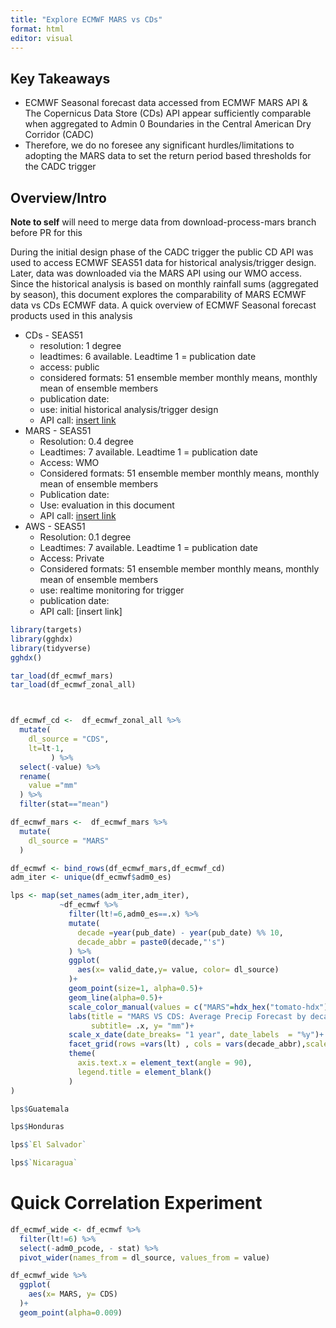 ```yaml
---
title: "Explore ECMWF MARS vs CDs"
format: html
editor: visual
---
```


## Key Takeaways

- ECMWF Seasonal forecast data accessed from ECMWF MARS API & The Copernicus Data Store (CDs) API appear sufficiently comparable when aggregated to Admin 0 Boundaries in the Central American Dry Corridor (CADC)
- Therefore, we do no foresee any significant hurdles/limitations to adopting the MARS data to set the return period based thresholds for the CADC trigger


## Overview/Intro

**Note to self** will need to merge data from download-process-mars branch before PR for this

During the initial design phase of the CADC trigger the public CD API was used to access ECMWF SEAS51 data for historical analysis/trigger design. Later, data was downloaded via the MARS API using our WMO access. Since the historical analysis is based on monthly rainfall sums (aggregated by season), this document explores the comparability of MARS ECMWF data vs CDs ECMWF data. A quick overview of ECMWF Seasonal forecast products used in this analysis

- CDs - SEAS51
  + resolution: 1 degree
  + leadtimes: 6 available. Leadtime 1 = publication date
  + access: public
  + considered formats: 51 ensemble member monthly means, monthly mean of ensemble members
  + publication date:
  + use: initial historical analysis/trigger design
  + API call: [insert link]()
- MARS - SEAS51
  + Resolution: 0.4 degree
  + Leadtimes: 7 available. Leadtime 1 = publication date
  + Access: WMO
  + Considered formats: 51 ensemble member monthly means, monthly mean of ensemble members
  + Publication date:
  + Use: evaluation in this document
  + API call: [insert link]()
- AWS - SEAS51
  + Resolution: 0.1 degree
  + Leadtimes: 7 available. Leadtime 1 = publication date
  + Access: Private
  + Considered formats: 51 ensemble member monthly means, monthly mean of ensemble members 
  + use: realtime monitoring for trigger
  + publication date:
  + API call: [insert link]
  
  

```r
library(targets)
library(gghdx)
library(tidyverse)
gghdx()

tar_load(df_ecmwf_mars)
tar_load(df_ecmwf_zonal_all) 



df_ecmwf_cd <-  df_ecmwf_zonal_all %>% 
  mutate(
    dl_source = "CDS",
    lt=lt-1,
         ) %>% 
  select(-value) %>% 
  rename(
    value ="mm"
  ) %>% 
  filter(stat=="mean")

df_ecmwf_mars <-  df_ecmwf_mars %>% 
  mutate(
    dl_source = "MARS"
  )

df_ecmwf <- bind_rows(df_ecmwf_mars,df_ecmwf_cd)
adm_iter <- unique(df_ecmwf$adm0_es)  

lps <- map(set_names(adm_iter,adm_iter),
           ~df_ecmwf %>% 
             filter(lt!=6,adm0_es==.x) %>% 
             mutate(
               decade =year(pub_date) - year(pub_date) %% 10,
               decade_abbr = paste0(decade,"'s")
             ) %>% 
             ggplot(
               aes(x= valid_date,y= value, color= dl_source)
             )+
             geom_point(size=1, alpha=0.5)+
             geom_line(alpha=0.5)+
             scale_color_manual(values = c("MARS"=hdx_hex("tomato-hdx"),"CDS"=hdx_hex("sapphire-hdx")))+
             labs(title = "MARS VS CDS: Average Precip Forecast by decade and leadtime",
                  subtitle= .x, y= "mm")+
             scale_x_date(date_breaks= "1 year", date_labels  = "%y")+
             facet_grid(rows =vars(lt) , cols = vars(decade_abbr),scales="free")+
             theme(
               axis.text.x = element_text(angle = 90),
               legend.title = element_blank()
             )
)
```



```r
lps$Guatemala
```

```r
lps$Honduras
```

```r
lps$`El Salvador`
```

```r
lps$`Nicaragua`
```

# Quick Correlation Experiment
```r
df_ecmwf_wide <- df_ecmwf %>% 
  filter(lt!=6) %>% 
  select(-adm0_pcode, - stat) %>% 
  pivot_wider(names_from = dl_source, values_from = value) 

df_ecmwf_wide %>% 
  ggplot(
    aes(x= MARS, y= CDS)
  )+
  geom_point(alpha=0.009)

```

